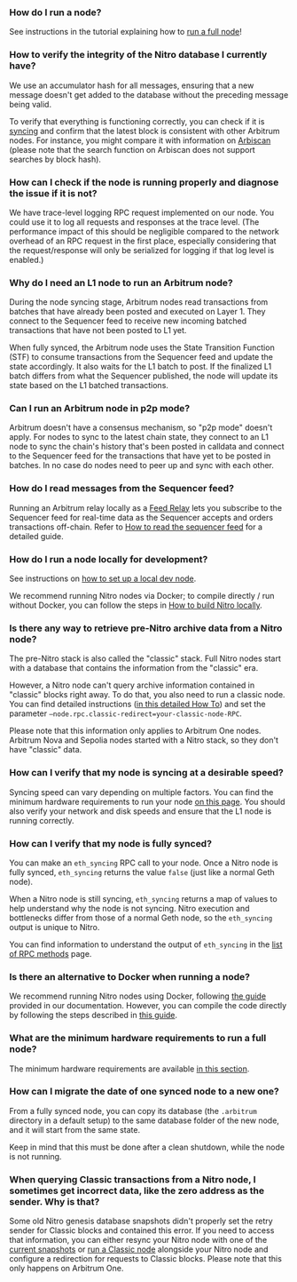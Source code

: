 ### How do I run a node?

See instructions in the tutorial explaining how to [run a full node](https://developer.arbitrum.io/node-running/how-tos/running-a-full-node)!

### How to verify the integrity of the Nitro database I currently have?

We use an accumulator hash for all messages, ensuring that a new message doesn't get added to the database without the preceding message being valid.

To verify that everything is functioning correctly, you can check if it is [syncing](https://docs.arbitrum.io/node-running/faq#how-can-i-verify-that-my-node-is-fully-synced) and confirm that the latest block is consistent with other Arbitrum nodes. For instance, you might compare it with information on [Arbiscan](https://arbiscan.io/) (please note that the search function on Arbiscan does not support searches by block hash).

### How can I check if the node is running properly and diagnose the issue if it is not?

We have trace-level logging RPC request implemented on our node. You could use it to log all requests and responses at the trace level. (The performance impact of this should be negligible compared to the network overhead of an RPC request in the first place, especially considering that the request/response will only be serialized for logging if that log level is enabled.)

### Why do I need an L1 node to run an Arbitrum node?

During the node syncing stage, Arbitrum nodes read transactions from batches that have already been posted and executed on Layer 1. They connect to the Sequencer feed to receive new incoming batched transactions that have not been posted to L1 yet.

When fully synced, the Arbitrum node uses the State Transition Function (STF) to consume transactions from the Sequencer feed and update the state accordingly. It also waits for the L1 batch to post. If the finalized L1 batch differs from what the Sequencer published, the node will update its state based on the L1 batched transactions.

### Can I run an Arbitrum node in p2p mode?

Arbitrum doesn't have a consensus mechanism, so "p2p mode" doesn't apply. For nodes to sync to the latest chain state, they connect to an L1 node to sync the chain's history that's been posted in calldata and connect to the Sequencer feed for the transactions that have yet to be posted in batches. In no case do nodes need to peer up and sync with each other.

### How do I read messages from the Sequencer feed?

Running an Arbitrum relay locally as a [Feed Relay](https://docs.arbitrum.io/node-running/how-tos/running-a-feed-relay) lets you subscribe to the Sequencer feed for real-time data as the Sequencer accepts and orders transactions off-chain. Refer to [How to read the sequencer feed](https://docs.arbitrum.io/node-running/how-tos/read-sequencer-feed) for a detailed guide.

### How do I run a node locally for development?

See instructions on [how to set up a local dev node](https://developer.arbitrum.io/node-running/how-tos/local-dev-node).

We recommend running Nitro nodes via Docker; to compile directly / run without Docker, you can follow the steps in [How to build Nitro locally](https://docs.arbitrum.io/node-running/how-tos/build-nitro-locally).

### Is there any way to retrieve pre-Nitro archive data from a Nitro node?

The pre-Nitro stack is also called the "classic" stack. Full Nitro nodes start with a database that contains the information from the "classic" era.

However, a Nitro node can't query archive information contained in "classic" blocks right away. To do that, you also need to run a classic node. You can find detailed instructions ([in this detailed How To](https://developer.arbitrum.io/node-running/how-tos/running-a-classic-node)) and set the parameter `—node.rpc.classic-redirect=your-classic-node-RPC`.

Please note that this information only applies to Arbitrum One nodes. Arbitrum Nova and Sepolia nodes started with a Nitro stack, so they don't have "classic" data.

### How can I verify that my node is syncing at a desirable speed?

Syncing speed can vary depending on multiple factors. You can find the minimum hardware requirements to run your node [on this page](https://developer.arbitrum.io/node-running/how-tos/running-a-full-node#minimum-hardware-configuration). You should also verify your network and disk speeds and ensure that the L1 node is running correctly.

### How can I verify that my node is fully synced?

You can make an `eth_syncing` RPC call to your node. Once a Nitro node is fully synced, `eth_syncing` returns the value `false` (just like a normal Geth node).

When a Nitro node is still syncing, `eth_syncing` returns a map of values to help understand why the node is not syncing. Nitro execution and bottlenecks differ from those of a normal Geth node, so the `eth_syncing` output is unique to Nitro.

You can find information to understand the output of `eth_syncing` in the [list of RPC methods](https://docs.arbitrum.io/for-devs/concepts/differences-between-arbitrum-ethereum/rpc-methods#eth_syncing) page.

### Is there an alternative to Docker when running a node?

We recommend running Nitro nodes using Docker, following [the guide](https://docs.arbitrum.io/run-arbitrum-node/run-full-node) provided in our documentation. However, you can compile the code directly by following the steps described in [this guide](https://developer.arbitrum.io/node-running/how-tos/build-nitro-locally).

### What are the minimum hardware requirements to run a full node?

The minimum hardware requirements are available [in this section](https://developer.arbitrum.io/node-running/how-tos/running-a-full-node#minimum-hardware-configuration).

### How can I migrate the date of one synced node to a new one?

From a fully synced node, you can copy its database (the `.arbitrum` directory in a default setup) to the same database folder of the new node, and it will start from the same state.

Keep in mind that this must be done after a clean shutdown, while the node is not running.

### When querying Classic transactions from a Nitro node, I sometimes get incorrect data, like the zero address as the sender. Why is that?

Some old Nitro genesis database snapshots didn't properly set the retry sender for Classic blocks and contained this error. If you need to access that information, you can either resync your Nitro node with one of the [current snapshots](https://snapshot.arbitrum.foundation/index.html) or [run a Classic node](https://docs.arbitrum.io/node-running/how-tos/running-a-classic-node) alongside your Nitro node and configure a redirection for requests to Classic blocks. Please note that this only happens on Arbitrum One.
